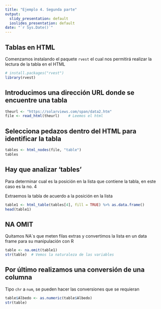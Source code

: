 ```yaml
---
title: "Ejemplo 4. Segunda parte"
output:
  slidy_presentation: default
  ioslides_presentation: default
date: "`r Sys.Date()`"
---
```


## Tablas en HTML 

Comenzamos instalando el paquete `rvest` el cual nos permitirá realizar la lectura de la tabla en el HTML

```r
# install.packages("rvest")
library(rvest)
```

## Introducimos una dirección URL donde se encuentre una tabla

```r
theurl <- "https://solarviews.com/span/data2.htm"
file <- read_html(theurl)    # Leemos el html
```

## Selecciona pedazos dentro del HTML para identificar la tabla

```r
tables <- html_nodes(file, "table") 
tables
```

## Hay que analizar 'tables' 

Para determinar cual es la posición en la lista que contiene la tabla, en este caso es la no. 4 

Extraemos la tabla de acuerdo a la posición en la lista

```r
table1 <- html_table(tables[4], fill = TRUE) %>% as.data.frame()
head(table1)
```

## NA OMIT

Quitamos NA´s que meten filas extras y convertimos la lista en un data frame para su manipulación con R

```r
table <- na.omit(table1)
str(table)  # Vemos la naturaleza de las variables
```

## Por último realizamos una conversión de una columna 

Tipo `chr` a `num`, se pueden hacer las conversiones que se requieran

```r
table$Albedo <- as.numeric(table$Albedo)
str(table)
```

